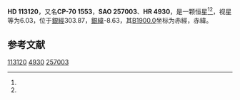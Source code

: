 {{Starbox begin
| name = HD 113120
}}
{{Starbox observe
| epoch = [[J2000.0|J2000.0]]
| constell = {{星座名待查}}<ref name=SIMBAD>{{cite web
 | url=http://simbad.u-strasbg.fr/simbad/sim-id?Ident=HR+4930
 | title =Pulsating variable Star
 | publisher=Centre de Données astronomiques de Strasbourg
 | work=SIMBAD
 | accessdate=2012-07-13}}</ref><ref name=DATA>{{cite web
 | url=http://vizier.u-strasbg.fr/viz-bin/VizieR-5?-out.add=.&-source=5050&-corr=PK=HR&-out.max=9999&HR=4930
 | title=VizieR Detailed Page
 | accessdate=2012-07-13
 | archive-date=2016-03-05
 | archive-url=https://web.archive.org/web/20160305220219/http://vizier.u-strasbg.fr/viz-bin/VizieR-5?-out.add=.&-source=5050&-corr=PK=HR&-out.max=9999&HR=4930
 | dead-url=no
 }}</ref>
| 星官 = 
| ra = {{RA|13|3|5.2}}<ref name=SIMBAD /><ref name=DATA />
| dec = {{DEC|-71|28|34}}<ref name=SIMBAD /><ref name=DATA />
| appmag_v = 6.03<ref name=SIMBAD /><ref name=DATA />
}}
{{Starbox character
| class = B1.5IIIne<ref name=SIMBAD /><ref name=DATA />
| b-v = 0.05<ref name=SIMBAD /><ref name=DATA />
| u-b = -0.87<ref name=SIMBAD /><ref name=DATA />
| r-i = <ref name=SIMBAD /><ref name=DATA />
| variable = 
}}
{{Starbox astrometry
| radial_v = -0.87
| prop_mo_ra = -5
| parallax = 
| p_error = 
}}
{{Starbox catalog
| names =CP-70 1553，[[SAO星表|SAO]] 257003，[[HD星表|HD]] 113120，[[HR星表|HR]] 4930}}
{{Starbox reference |Simbad=HR+4930}}
{{Starbox end}}

'''HD 113120'''，又名'''CP-70 1553'''，'''SAO 257003'''、'''HR 4930'''，是一颗恒星<ref name=SIMBAD /><ref name=DATA />，视星等为6.03，位于[[銀道座標系|銀經]]303.87，[[銀道座標系|銀緯]]-8.63，其[[B1900.0|B1900.0]]坐标为赤經{{RA|12|56|17.1}}，赤緯{{DEC|-70|-8.63|15}}。

== 参考文献 ==
{{reflist}}

{{star-stub}}

[[Category:HD和HDE天體|113120]]
[[Category:HR天體|4930]]
[[Category:SAO天體|257003]]